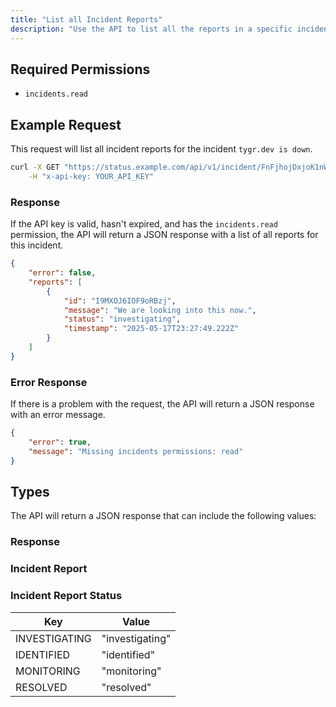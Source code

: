 ```yaml
---
title: "List all Incident Reports"
description: "Use the API to list all the reports in a specific incident."
---
```


## Required Permissions

-   `incidents.read`

## Example Request

This request will list all incident reports for the incident `tygr.dev is down`.

```bash
curl -X GET "https://status.example.com/api/v1/incident/FnFjhojDxjoK1nWB/report" \
	-H "x-api-key: YOUR_API_KEY"
```

### Response

If the API key is valid, hasn't expired, and has the `incidents.read` permission, the API will return a JSON response with a list of all reports for this incident.

```json
{
	"error": false,
	"reports": [
		{
			"id": "I9MXOJ6IOF9oRBzj",
			"message": "We are looking into this now.",
			"status": "investigating",
			"timestamp": "2025-05-17T23:27:49.222Z"
		}
	]
}
```

### Error Response

If there is a problem with the request, the API will return a JSON response with an error message.

```json
{
	"error": true,
	"message": "Missing incidents permissions: read"
}
```

## Types

The API will return a JSON response that can include the following values:

### Response

<AutoTypeTable path="./types/incident.ts" name="RouteWithIncidentReports" />

### Incident Report

<AutoTypeTable path="./types/incident.ts" name="IncidentReport" />

### Incident Report Status

| Key           | Value           |
| ------------- | --------------- |
| INVESTIGATING | "investigating" |
| IDENTIFIED    | "identified"    |
| MONITORING    | "monitoring"    |
| RESOLVED      | "resolved"      |
